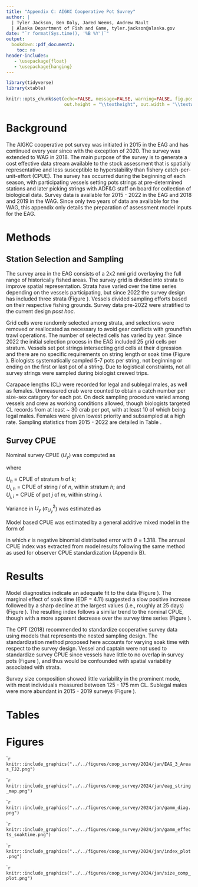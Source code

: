 ```yaml
---
title: "Appendix C: AIGKC Cooperative Pot Suvrey"
author: |
  | Tyler Jackson, Ben Daly, Jared Weems, Andrew Nault
  | Alaska Department of Fish and Game, tyler.jackson@alaska.gov
date: "`r format(Sys.time(), '%B %Y')`"
output:
  bookdown::pdf_document2:
    toc: no
header-includes:
   - \usepackage{float}
   - \usepackage{hanging}
---
```


```r
library(tidyverse)
library(xtable)

knitr::opts_chunk$set(echo=FALSE, message=FALSE, warning=FALSE, fig.pos='H',
                      out.height = "\\textheight", out.width = "\\textwidth")

```
# Background {-}

The AIGKC cooperative pot survey was initiated in 2015 in the EAG and has continued every year since with the exception of 2020. The survey was extended to WAG in 2018. The main purpose of the survey is to generate a cost effective data stream available to the stock assessment that is spatially representative and less susceptible to hyperstability than fishery catch-per-unit-effort (CPUE). The survey has occurred during the beginning of each season, with participating vessels setting pots strings at pre-determined stations and later picking strings with ADF\&G staff on board for collection of biological data. Survey data is available for 2015 - 2022 in the EAG and 2018 and 2019 in the WAG. Since only two years of data are available for the WAG, this appendix only details the preparation of assessment model inputs for the EAG. 

# Methods {-}

## Station Selection and Sampling {-}

The survey area in the EAG consists of a 2x2 nmi grid overlaying the full range of historically fished areas. The survey grid is divided into strata to improve spatial representation. Strata have varied over the time series depending on the vessels participating, but since 2022 the survey design has included three strata (Figure \ref{fig:areamap}). Vessels divided sampling efforts based on their respective fishing grounds. Survey data pre-2022 were stratified to the current design $post$ $hoc$.  

Grid cells were randomly selected among strata, and selections were removed or reallocated as necessary to avoid gear conflicts with groundfish trawl operations. The number of selected cells has varied by year. Since 2022 the initial selection process in the EAG included 25 grid cells per stratum. Vessels set pot strings intersecting grid cells at their digression and there are no specific requirements on string length or soak time (Figure \ref{fig:stringmap}). Biologists systematically sampled 5-7 pots per string, not beginning or ending on the first or last pot of a string. Due to logistical constraints, not all survey strings were sampled during biologist crewed trips.

Carapace lengths (CL) were recorded for legal and sublegal males, as well as females. Unmeasured crab were counted to obtain a catch number per size-sex catagory for each pot. On deck sampling procedure varied among vessels and crew as working conditions allowed, though biologists targeted CL records from at least \~ 30 crab per pot, with at least 10 of which being legal males. Females were given lowest priority and subsampled at a high rate. Sampling statistics from 2015 - 2022 are detailed in Table \ref{table:samplestats}.

## Survey CPUE {-}

Nominal survey CPUE ($U_{y}$) was computed as 

\begin{equation}
U_{y} = \frac{1}{k}\sum^{k}_{h = 1}{U_{h}}
\end{equation}

\begin{equation}
U_{h} = \frac{1}{n_h}\sum^{n}_{i = 1}{U_{i,h}}
\end{equation}

\begin{equation}
U_i,h = \frac{1}{m_{i}}\sum^{m}_{j = 1}{U_{j, i}}
\end{equation}

where 

$U_{h}$ = CPUE of stratum $h$ of $k$;  
$U_{i,h}$ = CPUE of string $i$ of $n$, within stratum $h$; and   
$U_{j,i}$ = CPUE of pot $j$ of $m$, within string $i$.  

Variance in $U_{y}$ ($\sigma^2_{U_y}$) was estimated as 

\begin{equation}
\sigma^2_{U_y} = \frac{1}{k^2}\sum^{k}_{h = 1}{\sigma^2_{U_{h}}}
\end{equation}

\begin{equation}
\sigma^2_{U_h} = \frac{1}{n^2}\sum^{n}_{i = 1}{\sigma^2_{U_{i}}}
\end{equation}

Model based CPUE was estimated by a general additive mixed model in the form of 

\begin{equation}
\text{ln}(U_{j}) = \text{Year}_{y} + s(\text{soak time}) + (1 | \text{Stratum}_{h} / \text{String}_{i,y}) + \epsilon
\end{equation}

in which $\epsilon$ is negative binomial distributed error with $\theta$ = 1.318. The annual CPUE index was extracted from model results following the same method as used for observer CPUE standardization (Appendix B).

# Results {-}

Model diagnostics indicate an adequate fit to the data (Figure \ref{fig:gammdiag}). The marginal effect of soak time (EDF = 4.11) suggested a slow positive increase followed by a sharp decline at the largest values (i.e., roughly at 25 days) (Figure \ref{fig:gammsoaktime}). The resulting index follows a similar trend to the nominal CPUE, though with a more apparent decrease over the survey time series (Figure \ref{fig:indextimeseries}).  

The CPT (2018) recommended to standardize cooperative survey data using models that represents the nested sampling design. The standardization method proposed here accounts for varying soak time with respect to the survey design. Vessel and captain were not used to standardize survey CPUE since vessels have little to no overlap in survey pots (Figure \ref{fig:stringmap}), and thus would be confounded with spatial variability associated with strata.

Survey size composition showed little variability in the prominent mode, with most individuals measured between 125 - 175 mm CL. Sublegal males were more abundant in 2015 - 2019 surveys (Figure \ref{fig:sizecomp}).

# Tables {-}

\begin{table}[H]
\centering
\caption{Number of strings and pots sampled, total number of male crab measured, and proportion of legal and sublegal crab measured (of total caught per catagory) per survey in the EAG.}

\label{table:samplestats}
\begin{tabular}{lcccccc}
&&&& \multicolumn{2}{c}{Proportion Measured}\\
Suvrey Year & Strings Sampled & Pots Sampled & Males Measured & Legal & Sublegal\\
\hline
```r
x <- read_csv("../../output/coop_survey/survey_sample_stats.csv") %>% mutate(year = as.character(year))

# print table
print(xtable(x, align="lcccccc", digits=c(0,0,0,0,0,2,2)),
			     only.contents=TRUE,
			     include.rownames=FALSE,
			     floating=FALSE,
			     include.colnames=FALSE,
			     hline.after=NULL,
			     format.args = list(big.mark = ","))

```
\hline
\end{tabular}
\end{table}


# Figures {-}

````r
knitr::include_graphics("../../figures/coop_survey/2024/jan/EAG_3_Areas_TJ2.png")
```

````r
knitr::include_graphics("../../figures/coop_survey/2024/jan/eag_string_map.png")
```

````r
knitr::include_graphics("../../figures/coop_survey/2024/jan/gamm_diag.png")
```

````r
knitr::include_graphics("../../figures/coop_survey/2024/jan/gamm_effects_soaktime.png")
```

````r
knitr::include_graphics("../../figures/coop_survey/2024/jan/index_plot.png")
```

````r
knitr::include_graphics("../../figures/coop_survey/2024/jan/size_comp_plot.png")
```
